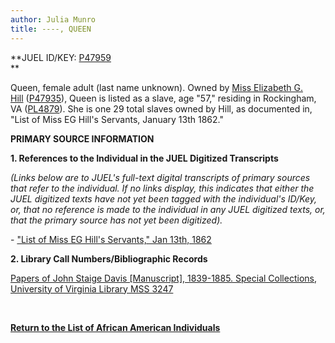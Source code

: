 ```yaml
---
author: Julia Munro
title: ----, QUEEN
---
```

**JUEL ID/KEY: [P47959](http://juel.iath.virginia.edu/public_person?person=47959 "P47959")  
**

Queen, female adult (last name unknown). Owned by [Miss Elizabeth G. Hill](http://juel.iath.virginia.edu/node/862 "Elizabeth G. Hill") ([P47935](http://juel.iath.virginia.edu/public_person?person=47935 "P47935")), Queen is listed as a slave, age "57," residing in Rockingham, VA ([PL4879](http://juel.iath.virginia.edu/public_place?place=4879 "PL4879")). She is one 29 total slaves owned by Hill, as documented in, "List of Miss EG Hill's Servants, January 13th 1862."

**PRIMARY SOURCE INFORMATION** 

**1\. References to the Individual in the JUEL Digitized Transcripts**

_(Links below are to JUEL's full-text digital transcripts of primary sources that refer to the individual. If no links display, this indicates that either the JUEL digitized texts have not yet been tagged with the individual's ID/Key, or, that no reference is made to the individual in any JUEL digitized texts, or, that the primary source has not yet been digitized)._   

\- ["List of Miss EG Hill's Servants," Jan 13th, 1862](http://juel.iath.virginia.edu/node/343?doc=/juel_display/Cadavers/Hill_1862_01_13 "List of Miss EG Hill's Servants")

**2\. Library Call Numbers/Bibliographic Records**

[Papers of John Staige Davis \[Manuscript\], 1839-1885. Special Collections, University of Virginia Library MSS 3247](https://search.lib.virginia.edu/catalog/u3929949 "John Staige Davis Papers")

  
[](http://search.lib.virginia.edu/catalog/u6607353 "Proctor's Daybook")

 [](http://search.lib.virginia.edu/catalog/u6371432)

**[Return to the List of African American Individuals](http://juel.iath.virginia.edu/node/367 "Return to the List of African-American Individuals")**

 **[](http://search.lib.virginia.edu/catalog/u6371432)**